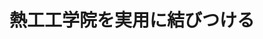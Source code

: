 ﻿---
title: "熱工工学院を実用に結びつける"
category: "工学院"
vol: "20"
interviewee: "黒崎・佐藤 "
url: ""
tags: []
pdf: "20-4.pdf"
facephoto: ""
career: ""
preface: "みなさんは、「熱」と聞いて何を思いつくだろうか。沸騰した湯などのごく日常的な物事が頭に浮ぶだろう。事実、熱に関する問題は、私たちの生活に密着しているものが多い。なぜなら、この世界のあらゆる現象には熱の収支が必ずといってよいほど伴うからだ。例えば、一見熱とは無関係に見えるコンピュータの世界ですら、熱はとても重要な問題である。スーパーコンピュータのチップの単位面積当たりの発熱量は、原発のそれに匹敵する。従って、発生する熱を効率よく放熱することは不可避な問題である。このように熱工工学院にはとても身近な問題が多いが、個々の問題に注目すると、まだ解明されていないものが多くある（1993年10月当時）。今回は、「熱」の種々の課題を研究なさっている黒崎晏夫教授にお話をうかがった。"
---
